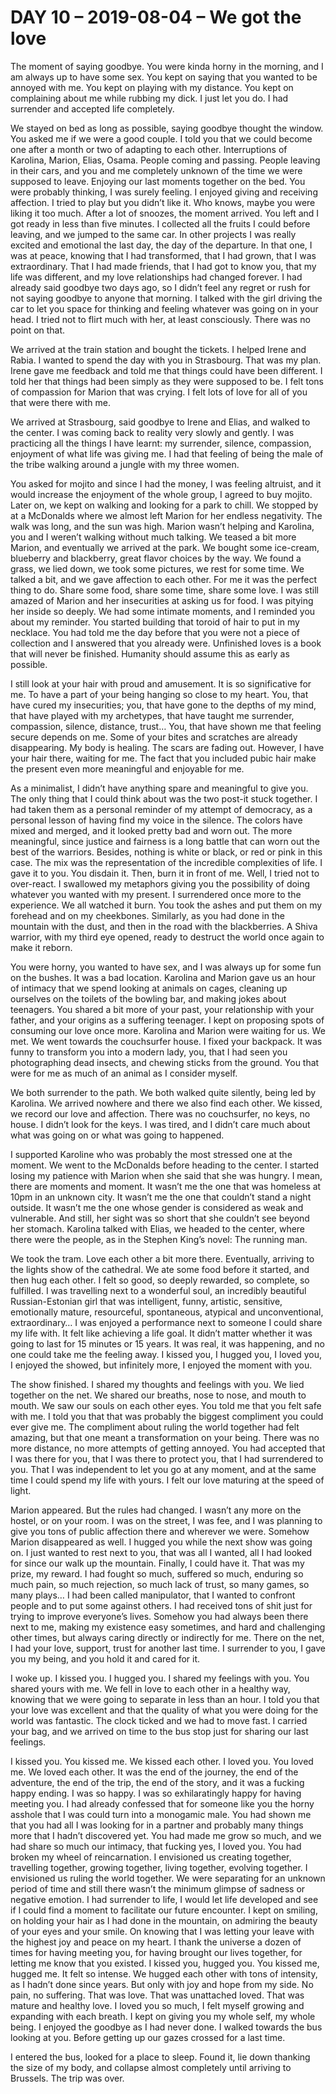 # DAY 10 – 2019-08-04 – We got the love

The moment of saying goodbye. You were kinda horny in the morning, and I am always up to have some sex. You kept on saying that you wanted to be annoyed with me. You kept on playing with my distance. You kept on complaining about me while rubbing my dick. I just let you do. I had surrender and accepted life completely. 

We stayed on bed as long as possible, saying goodbye thought the window. You asked me if we were a good couple. I told you that we could become one after a month or two of adapting to each other. Interruptions of Karolina, Marion, Elias, Osama. People coming and passing. People leaving in their cars, and you and me completely unknown of the time we were supposed to leave. Enjoying our last moments together on the bed. You were probably thinking, I was surely feeling. I enjoyed giving and receiving affection. I tried to play but you didn’t like it. Who knows, maybe you were liking it too much. 
After a lot of snoozes, the moment arrived. You left and I got ready in less than five minutes. I collected all the fruits I could before leaving, and we jumped to the same car. In other projects I was really excited and emotional the last day, the day of the departure. In that one, I was at peace, knowing that I had transformed, that I had grown, that I was extraordinary. That I had made friends, that I had got to know you, that my life was different, and my love relationships had changed forever. I had already said goodbye two days ago, so I didn’t feel any regret or rush for not saying goodbye to anyone that morning. I talked with the girl driving the car to let you space for thinking and feeling whatever was going on in your head. I tried not to flirt much with her, at least consciously. There was no point on that. 

We arrived at the train station and bought the tickets. I helped Irene and Rabia. I wanted to spend the day with you in Strasbourg. That was my plan. Irene gave me feedback and told me that things could have been different. I told her that things had been simply as they were supposed to be. I felt tons of compassion for Marion that was crying. I felt lots of love for all of you that were there with me. 

We arrived at Strasbourg, said goodbye to Irene and Elias, and walked to the center. I was coming back to reality very slowly and gently. I was practicing all the things I have learnt: my surrender, silence, compassion, enjoyment of what life was giving me. I had that feeling of being the male of the tribe walking around a jungle with my three women.

You asked for mojito and since I had the money, I was feeling altruist, and it would increase the enjoyment of the whole group, I agreed to buy mojito. Later on, we kept on walking and looking for a park to chill. We stopped by at a McDonalds where we almost left Marion for her endless negativity. The walk was long, and the sun was high. Marion wasn’t helping and Karolina, you and I weren’t walking without much talking. We teased a bit more Marion, and eventually we arrived at the park. We bought some ice-cream, blueberry and blackberry, great flavor choices by the way. We found a grass, we lied down, we took some pictures, we rest for some time. We talked a bit, and we gave affection to each other. For me it was the perfect thing to do. Share some food, share some time, share some love. I was still amazed of Marion and her insecurities at asking us for food. I was pitying her inside so deeply. We had some intimate moments, and I reminded you about my reminder. You started building that toroid of hair to put in my necklace. You had told me the day before that you were not a piece of collection and I answered that you already were. Unfinished loves is a book that will never be finished. Humanity should assume this as early as possible.

I still look at your hair with proud and amusement. It is so significative for me. To have a part of your being hanging so close to my heart. You, that have cured my insecurities; you, that have gone to the depths of my mind, that have played with my archetypes, that have taught me surrender, compassion, silence, distance, trust... You, that have shown me that feeling secure depends on me. Some of your bites and scratches are already disappearing. My body is healing. The scars are fading out. However, I have your hair there, waiting for me. The fact that you included pubic hair make the present even more meaningful and enjoyable for me. 

As a minimalist, I didn’t have anything spare and meaningful to give you. The only thing that I could think about was the two post-it stuck together. I had taken them as a personal reminder of my attempt of democracy, as a personal lesson of having find my voice in the silence. The colors have mixed and merged, and it looked pretty bad and worn out. The more meaningful, since justice and fairness is a long battle that can worn out the best of the warriors. Besides, nothing is white or black, or red or pink in this case. The mix was the representation of the incredible complexities of life. I gave it to you. You disdain it. Then, burn it in front of me. Well, I tried not to over-react. I swallowed my metaphors giving you the possibility of doing whatever you wanted with my present. I surrendered once more to the experience. We all watched it burn. You took the ashes and put them on my forehead and on my cheekbones. Similarly, as you had done in the mountain with the dust, and then in the road with the blackberries. A Shiva warrior, with my third eye opened, ready to destruct the world once again to make it reborn. 

You were horny, you wanted to have sex, and I was always up for some fun on the bushes. It was a bad location. Karolina and Marion gave us an hour of intimacy that we spend looking at animals on cages, cleaning up ourselves on the toilets of the bowling bar, and making jokes about teenagers. You shared a bit more of your past, your relationship with your father, and your origins as a suffering teenager. I kept on proposing spots of consuming our love once more. Karolina and Marion were waiting for us. We met. We went towards the couchsurfer house. I fixed your backpack. It was funny to transform you into a modern lady, you, that I had seen you photographing dead insects, and chewing sticks from the ground. You that were for me as much of an animal as I consider myself. 

We both surrender to the path. We both walked quite silently, being led by Karolina. We arrived nowhere and there we also find each other. We kissed, we record our love and affection. There was no couchsurfer, no keys, no house. I didn’t look for the keys. I was tired, and I didn’t care much about what was going on or what was going to happened. 

I supported Karoline who was probably the most stressed one at the moment. We went to the McDonalds before heading to the center. I started losing my patience with Marion when she said that she was hungry. I mean, there are moments and moment. It wasn’t me the one that was homeless at 10pm in an unknown city. It wasn’t me the one that couldn’t stand a night outside. It wasn’t me the one whose gender is considered as weak and vulnerable. And still, her sight was so short that she couldn’t see beyond her stomach. Karolina talked with Elias, we headed to the center, where there were the people, as in the Stephen King’s novel: The running man.

We took the tram. Love each other a bit more there. Eventually, arriving to the lights show of the cathedral. We ate some food before it started, and then hug each other. I felt so good, so deeply rewarded, so complete, so fulfilled. I was travelling next to a wonderful soul, an incredibly beautiful Russian-Estonian girl that was intelligent, funny, artistic, sensitive, emotionally mature, resourceful, spontaneous, atypical and unconventional, extraordinary… I was enjoyed a performance next to someone I could share my life with. It felt like achieving a life goal. It didn’t matter whether it was going to last for 15 minutes or 15 years. It was real, it was happening, and no one could take me the feeling away. I kissed you, I hugged you, I loved you, I enjoyed the showed, but infinitely more, I enjoyed the moment with you. 

The show finished. I shared my thoughts and feelings with you. We lied together on the net. We shared our breaths, nose to nose, and mouth to mouth. We saw our souls on each other eyes. You told me that you felt safe with me. I told you that that was probably the biggest compliment you could ever give me. The compliment about ruling the world together had felt amazing, but that one meant a transformation on your being. There was no more distance, no more attempts of getting annoyed. You had accepted that I was there for you, that I was there to protect you, that I had surrendered to you. That I was independent to let you go at any moment, and at the same time I could spend my life with yours. I felt our love maturing at the speed of light. 

Marion appeared. But the rules had changed. I wasn’t any more on the hostel, or on your room. I was on the street, I was fee, and I was planning to give you tons of public affection there and wherever we were. Somehow Marion disappeared as well. I hugged you while the next show was going on. I just wanted to rest next to you, that was all I wanted, all I had looked for since our walk up the mountain. Finally, I could have it. That was my prize, my reward. I had fought so much, suffered so much, enduring so much pain, so much rejection, so much lack of trust, so many games, so many plays… I had been called manipulator, that I wanted to confront people and to put some against others. I had received tons of shit just for trying to improve everyone’s lives. Somehow you had always been there next to me, making my existence easy sometimes, and hard and challenging other times, but always caring directly or indirectly for me. There on the net, I had your love, support, trust for another last time. I surrender to you, I gave you my being, and you hold it and cared for it.

I woke up. I kissed you. I hugged you. I shared my feelings with you. You shared yours with me. We fell in love to each other in a healthy way, knowing that we were going to separate in less than an hour. I told you that your love was excellent and that the quality of what you were doing for the world was fantastic. The clock ticked and we had to move fast. I carried your bag, and we arrived on time to the bus stop just for sharing our last feelings. 

I kissed you. You kissed me. We kissed each other. I loved you. You loved me. We loved each other. It was the end of the journey, the end of the adventure, the end of the trip, the end of the story, and it was a fucking happy ending. I was so happy. I was so exhilaratingly happy for having meeting you. I had already confessed that for someone like you the horny asshole that I was could turn into a monogamic male. You had shown me that you had all I was looking for in a partner and probably many things more that I hadn’t discovered yet. You had made me grow so much, and we had share so much our intimacy, that fucking yes, I loved you. You had broken my wheel of reincarnation. I envisioned us creating together, travelling together, growing together, living together, evolving together. I envisioned us ruling the world together. We were separating for an unknown period of time and still there wasn’t the minimum glimpse of sadness or negative emotion. I had surrender to life, I would let life developed and see if I could find a moment to facilitate our future encounter. I kept on smiling, on holding your hair as I had done in the mountain, on admiring the beauty of your eyes and your smile. On knowing that I was letting your leave with the highest joy and peace on my heart. I thank the universe a dozen of times for having meeting you, for having brought our lives together, for letting me know that you existed. I kissed you, hugged you. You kissed me, hugged me. It felt so intense. We hugged each other with tons of intensity, as I hadn’t done since years. But only with joy and hope from my side. No pain, no suffering. That was love. That was unattached loved. That was mature and healthy love. I loved you so much, I felt myself growing and expanding with each breath. I kept on giving you my whole self, my whole being. I enjoyed the goodbye as I had never done. I walked towards the bus looking at you. Before getting up our gazes crossed for a last time. 

I entered the bus, looked for a place to sleep. Found it, lie down thanking the size of my body, and collapse almost completely until arriving to Brussels. The trip was over. 
